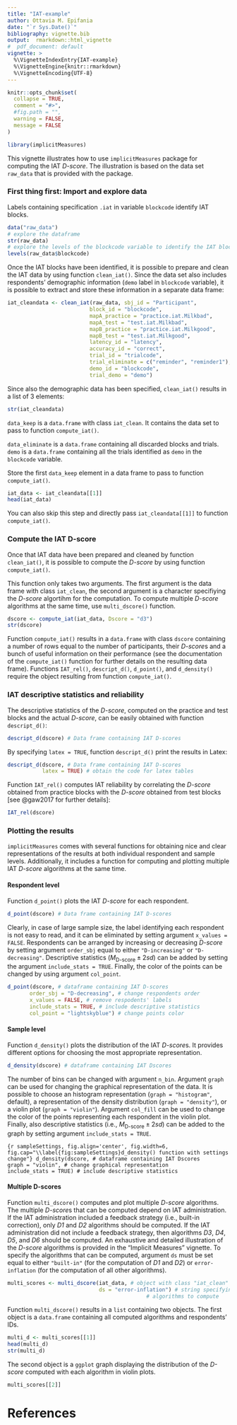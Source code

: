 ```yaml
---
title: "IAT-example"
author: Ottavia M. Epifania
date: "`r Sys.Date()`"
bibliography: vignette.bib
output:  rmarkdown::html_vignette
#  pdf_document: default
vignette: >
  %\VignetteIndexEntry{IAT-example}
  %\VignetteEngine{knitr::rmarkdown}
  %\VignetteEncoding{UTF-8}
---
```


```r
knitr::opts_chunk$set(
  collapse = TRUE,
  comment = "#>", 
  #fig.path = "",
  warning = FALSE, 
  message = FALSE
)
```

```r
library(implicitMeasures)
```

This vignette illustrates how to use `implicitMeasures` package for computing the IAT *D-score*. The illustration is based on the data set `raw_data` that is provided with the package.

### First thing first: Import and explore data
Labels containing specification `.iat` in variable `blockcode` identify IAT blocks.

```r
data("raw_data")
# explore the dataframe
str(raw_data)
# explore the levels of the blockcode variable to identify the IAT blocks
levels(raw_data$blockcode)
```

Once the IAT blocks have been identified, it is possible to prepare and clean the IAT data by using function `clean_iat()`. Since the data set also includes respondents' demographic information (`demo` label in `blockcode` variable), it is possible to extract and store these information in a separate data frame:  

```r
iat_cleandata <- clean_iat(raw_data, sbj_id = "Participant",
                          block_id = "blockcode",
                          mapA_practice = "practice.iat.Milkbad",
                          mapA_test = "test.iat.Milkbad",
                          mapB_practice = "practice.iat.Milkgood",
                          mapB_test = "test.iat.Milkgood",
                          latency_id = "latency",
                          accuracy_id = "correct",
                          trial_id = "trialcode",
                          trial_eliminate = c("reminder", "reminder1"),
                          demo_id = "blockcode",
                          trial_demo = "demo")
```

Since also the demographic data has been specified, `clean_iat()` results in a list of 3 elements: 

```r
str(iat_cleandata)
```

`data_keep` is a `data.frame` with class `iat_clean`. It contains the data set to pass to function `compute_iat()`. 

`data_eliminate` is a `data.frame` containing all discarded blocks and trials. `demo` is a `data.frame` containing all the trials identified as `demo` in the `blockcode` variable.

Store the first `data_keep` element in a data frame to pass to function `compute_iat()`. 

```r
iat_data <- iat_cleandata[[1]]
head(iat_data)
```

You can also skip this step and directly pass `iat_cleandata[[1]]` to function `compute_iat()`.

### Compute the IAT D-score

Once that IAT data have been prepared and cleaned by function `clean_iat()`, it is possible to compute the *D-score* by using function `compute_iat()`.

This function only takes two arguments. The first argument is the data frame with class `iat_clean`, the second argument is a character specifiying the *D-score* algortihm for the computation.  To compute multiple *D-score* algorithms at the same time, use `multi_dscore()` function. 

```r
dscore <- compute_iat(iat_data, Dscore = "d3")
str(dscore)
```

Function `compute_iat()` results in a `data.frame` with class `dscore` containing a number of rows equal to the number of participants, their *D-score*s and a bunch of useful information on their performance (see the documentation of the `compute_iat()` function for further details on the resulting data frame). Functions `IAT_rel()`, `descript_d()`, `d_point()`, and `d_density()` require the object resulting from function `compute_iat()`. 

### IAT descriptive statistics and reliability

The descriptive statistics of the *D-score*, computed on the practice and test blocks and the actual *D-score*, can be easily obtained with function `descript_d()`: 

```r
descript_d(dscore) # Data frame containing IAT D-scores
```

By specifying `latex = TRUE`, function `descript_d()` print the results in Latex: 

```r
descript_d(dscore, # Data frame containing IAT D-scores
           latex = TRUE) # obtain the code for latex tables
```

Function `IAT_rel()` computes IAT reliability by correlating the *D-score* obtained from practice blocks with the *D-score* obtained from test blocks [see @gaw2017 for further details]: 

```r
IAT_rel(dscore)
```

### Plotting the results

`implicitMeasures` comes with several functions for obtaining nice and clear representations of the results at both individual respondent and sample levels. Additionally, it includes a function for computing and plotting multiple IAT *D-score* algorithms at the same time. 

#### Respondent level

Function `d_point()` plots the IAT *D-score* for each respondent. 

```r
d_point(dscore) # Data frame containing IAT D-scores
```
Clearly, in case of large sample size, the label identifying each respondent is not easy to read, and it can be eliminated by setting argument `x_values = FALSE`. 
Respondents can be arranged by increasing or decreasing *D-score* by setting argument `order_sbj` equal to either `"D-increasing"`  or `"D-decreasing"`. Descriptive statistics ($M_{\text{D-score}}\pm 2sd$) can be added by setting the argument `include_stats = TRUE`. Finally, the color of the points can be changed by using argument `col_point`. 

```r
d_point(dscore, # dataframe containing IAT D-scores
       order_sbj = "D-decreasing", # change respondents order
       x_values = FALSE, # remove respodents' labels
       include_stats = TRUE, # include descriptive statistics
       col_point = "lightskyblue") # change points color
```



#### Sample level 

Function `d_density()` plots the distribution of the IAT *D-score*s. It provides different options for choosing the most appropriate representation. 


```r
d_density(dscore) # dataframe containing IAT Dscores
```

The number of bins can be changed with argument `n_bin`. Argument `graph` can be used for changing the graphical representation of the data. 
It is possible to choose an histogram representation (`graph = "histogram"`, default), a representation of the density distribution (`graph = "density"`), or a violin plot (`graph = "violin"`). Argument `col_fill` can be used to change the color of the points representing each respondent in the violin plot. 
Finally, also descriptive statistics (i.e., $M_{\text{D-score}}  \pm 2sd$) can be added to the graph by setting argument `include_stats = TRUE`. 

```{r sampleSettings, fig.align='center', fig.width=6, fig.cap="\\label{fig:sampleSettings}d_density() function with settings change"}
d_density(dscore, # dataframe containing IAT Dscores
        graph = "violin", # change graphical representation
        include_stats = TRUE) # include descriptive statistics
```


#### Multiple D-scores

Function `multi_dscore()` computes and plot multiple *D-score* algorithms. The multiple *D-score*s that can be computed depend on IAT administration. If the IAT administration included a feedback strategy (i.e., built-in correction), only *D1* and *D2* algorithms should be computed. If the IAT administration did not include a feedback strategy, then algorithms *D3*, *D4*, *D5*, and *D6* should be computed. An exhaustive and detailed illustration of the *D-score* algorithms is provided in the "Implicit Measures" vignette. To specify the algorithms that can be computed, argument `ds` must be set equal to either `"built-in"` (for the computation of *D1* and *D2*) or `error-inflation` (for the computation of all other algorithms). 

```r
multi_scores <- multi_dscore(iat_data, # object with class "iat_clean"
                             ds = "error-inflation") # string specifying the 
                                            # algorithms to compute
```

Function `multi_dscore()` results in a `list` containing two objects. The first object is a `data.frame` containing all computed algorithms and respondents' IDs. 

```r
multi_d <- multi_scores[[1]]
head(multi_d)
str(multi_d)
```

The second object is a `ggplot` graph displaying the distribution of the *D-score* computed with each algorithm in violin plots.

```r
multi_scores[[2]]
```

# References
